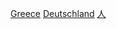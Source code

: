 {{Commonscat|People of Greece}}

[[Category:歐洲裔德國人|Greece]]
[[Category:希腊裔|Deutschland]]
[[Category:德希關係|人]]